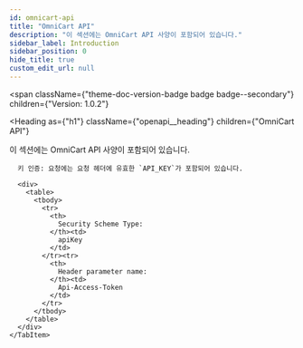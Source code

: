 ```yaml
---
id: omnicart-api
title: "OmniCart API"
description: "이 섹션에는 OmniCart API 사양이 포함되어 있습니다."
sidebar_label: Introduction
sidebar_position: 0
hide_title: true
custom_edit_url: null
---
```



<span
  className={"theme-doc-version-badge badge badge--secondary"}
  children={"Version: 1.0.2"}
>
</span>

<Heading
  as={"h1"}
  className={"openapi__heading"}
  children={"OmniCart API"}
>
</Heading>



이 섹션에는 OmniCart API 사양이 포함되어 있습니다.


<div
  style={{"marginBottom":"2rem"}}
>
  <Heading
    id={"authentication"}
    as={"h2"}
    className={"openapi-tabs__heading"}
    children={"Authentication"}
  >
  </Heading><SchemaTabs
    className={"openapi-tabs__security-schemes"}
  >
    <TabItem
      label={"API Key: ApiKey"}
      value={"ApiKey"}
    >
      
      
      키 인증: 요청에는 요청 헤더에 유효한 `API_KEY`가 포함되어 있습니다.
      
      <div>
        <table>
          <tbody>
            <tr>
              <th>
                Security Scheme Type:
              </th><td>
                apiKey
              </td>
            </tr><tr>
              <th>
                Header parameter name:
              </th><td>
                Api-Access-Token
              </td>
            </tr>
          </tbody>
        </table>
      </div>
    </TabItem>
  </SchemaTabs>
</div>
      